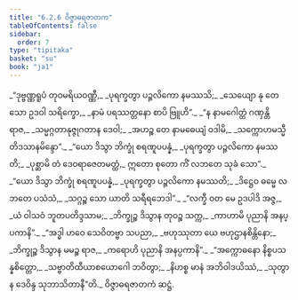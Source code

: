 ```yaml
---
title: "6.2.6 ဝိဇ္ဇာဓရဇာတက"
tableOfContents: false
sidebar:
  order: 7
type: "tipitaka"
basket: "su"
book: "ja1"
---
```



<DynamicBreadcrumb />

<Division number="109" book="ja1">

<Paragraph number="1443" type="verses" book="ja1">
_“ဒုဗ္ဗဏ္ဏရူပံ တုဝမရိယဝဏ္ဏီ,_  
_ပုရက္ခတွာ ပဉ္ဇလိကော နမဿသိ;_  
_သေယျော နု တေ သော ဥဒဝါ သရိက္ခော,_  
_နာမံ ပရဿတ္တနော စာပိ ဗြူဟိ”._  

</Paragraph>

</Division>
<Division number="110" book="ja1">

<Paragraph number="1444" type="verses" book="ja1">
_“န နာမဂေါတ္တံ ဂဏှန္တိ ရာဇ,_  
_သမ္မဂ္ဂတာနုဇ္ဇုဂတာန ဒေဝါ;_  
_အဟဉ္စ တေ နာမဓေယျံ ဝဒါမိ,_  
_သက္ကောဟမသ္မီ တိဒသာနမိန္ဒော”._  

</Paragraph>

</Division>
<Division number="111" book="ja1">

<Paragraph number="1445" type="verses" book="ja1">
_“ယော ဒိသွာ ဘိက္ခုံ စရဏူပပန္နံ,_  
_ပုရက္ခတွာ ပဉ္ဇလိကော နမဿတိ;_  
_ပုစ္ဆာမိ တံ ဒေဝရာဇေတမတ္ထံ,_  
ဣတော စုတော ကိံ လဘတေ သုခံ သော”._  

</Paragraph>

</Division>
<Division number="112" book="ja1">

<Paragraph number="1446" type="verses" book="ja1">
_“ယော ဒိသွာ ဘိက္ခုံ စရဏူပပန္နံ,_  
_ပုရက္ခတွာ ပဉ္ဇလိကော နမဿတိ;_  
_ဒိဋ္ဌေဝ ဓမ္မေ လဘတေ ပသံသံ,_  
_သဂ္ဂဉ္စ သော ယာတိ သရီရဘေဒါ”._  

</Paragraph>

</Division>
<Division number="113" book="ja1">

<Paragraph number="1447" type="verses" book="ja1">
_“လက္ခီ ဝတ မေ ဥဒပါဒိ အဇ္ဇ,_  
_ယံ ဝါသဝံ ဘူတပတိဒ္ဒသာမ;_  
_ဘိက္ခုဉ္စ ဒိသွာန တုဝဉ္စ သက္က,_  
_ကာဟာမိ ပုညာနိ အနပ္ပကာနိ”._  

</Paragraph>

</Division>
<Division number="114" book="ja1">

<Paragraph number="1448" type="verses" book="ja1">
_“အဒ္ဓါ ဟဝေ သေဝိတဗ္ဗာ သပညာ,_  
_ဗဟုဿုတာ ယေ ဗဟုဌာနစိန္တိနော;_  
_ဘိက္ခုဉ္စ ဒိသွာန မမဉ္စ ရာဇ,_  
_ကရောဟိ ပုညာနိ အနပ္ပကာနိ”._  

</Paragraph>

</Division>
<Division number="115" book="ja1">

<Paragraph number="1449" type="verses" book="ja1">
_“အက္ကောဓနော နိစ္စပသန္နစိတ္တော,_  
_သဗ္ဗာတိထီယာစယောဂေါ ဘဝိတွာ;_  
_နိဟစ္စ မာနံ အဘိဝါဒယိဿံ,_  
_သုတွာန ဒေဝိန္ဒ သုဘာသိတာနီ”တိ._  


</Paragraph>
</Division>

<Paragraph number="1450" type="center" book="ja1">
ဝိဇ္ဇာဓရဇာတကံ ဆဋ္ဌံ.
</Paragraph>